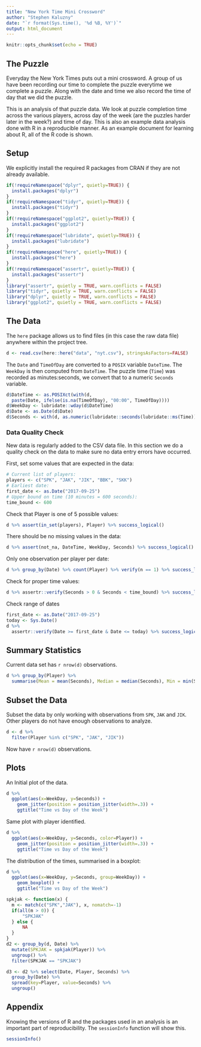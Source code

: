 ```yaml
---
title: "New York Time Mini Crossword"
author: "Stephen Kaluzny"
date: "`r format(Sys.time(), '%d %B, %Y')`"
output: html_document
---
```


```r
knitr::opts_chunk$set(echo = TRUE)
```

## The Puzzle

Everyday the New York Times puts out a mini crossword.
A group of us have been recording our time to complete the puzzle everytime
we complete a puzzle.
Along with the date and time we also record the time of day that we did the
puzzle.

This is an analysis of that puzzle data.
We look at puzzle completion time across the various players,
across day of the week (are the puzzles harder later in the week?)
and time of day.
This is also an example data analysis done with R in a reproducible manner.
As an example document for learning about R,
all of the R code is shown.

## Setup

We explicitly install the required R packages from CRAN if they
are not already available.

```r
if(!requireNamespace("dplyr", quietly=TRUE)) {
  install.packages("dplyr")
}
if(!requireNamespace("tidyr", quietly=TRUE)) {
  install.packages("tidyr")
}
if(!requireNamespace("ggplot2", quietly=TRUE)) {
  install.packages("ggplot2")
}
if(!requireNamespace("lubridate", quietly=TRUE)) {
  install.packages("lubridate")
}
if(!requireNamespace("here", quietly=TRUE)) {
  install.packages("here")
}
if(!requireNamespace("assertr", quietly=TRUE)) {
  install.packages("assertr")
}
library("assertr", quietly = TRUE, warn.conflicts = FALSE)
library("tidyr", quietly = TRUE, warn.conflicts = FALSE)
library("dplyr", quietly = TRUE, warn.conflicts = FALSE)
library("ggplot2", quietly = TRUE, warn.conflicts = FALSE)
```
  
## The Data

The `here` package allows us to find files (in this case the raw data file)
anywhere within the project tree.

```r
d <- read.csv(here::here("data", "nyt.csv"), stringsAsFactors=FALSE)
```
The `Date` and `TimeOfDay` are converted to a `POSIX` variable `DateTime`.
The `WeekDay` is then computed from `DateTime`.
The puzzle time (`Time`) was recorded as minutes:seconds,
we convert that to a numeric `Seconds` variable.
```r
d$DateTime <- as.POSIXct(with(d,
  paste(Date, ifelse(is.na(TimeOfDay), "00:00", TimeOfDay))))
d$WeekDay <- lubridate::wday(d$DateTime)
d$Date <- as.Date(d$Date)
d$Seconds <- with(d, as.numeric(lubridate::seconds(lubridate::ms(Time))))
```

### Data Quality Check

New data is regularly added to the CSV data file.
In this section we do a quality check on the data to make sure no
data entry errors have occurred.

First, set some values that are expected in the data:

```r
# Current list of players:
players <- c("SPK", "JAK", "JIK", "BBK", "SKK")
# Earliest date:
first_date <- as.Date("2017-09-25")
# Upper bound on time (10 minutes = 600 seconds):
time_bound <- 600
```

Check that Player is one of 5 possible values:
```r
d %>% assert(in_set(players), Player) %>% success_logical()
```

There should be no missing values in the data:
```r
d %>% assert(not_na, DateTime, WeekDay, Seconds) %>% success_logical()
```

Only one observation per player per date:
```r
d %>% group_by(Date) %>% count(Player) %>% verify(n == 1) %>% success_logical()
```

Check for proper time values:
```r
d %>% assertr::verify(Seconds > 0 & Seconds < time_bound) %>% success_logical()
```

Check range of dates
```r
first_date <- as.Date("2017-09-25")
today <- Sys.Date()
d %>% 
  assertr::verify(Date >= first_date & Date <= today) %>% success_logical()
```

## Summary Statistics

Current data set has `r nrow(d)` observations.

```r
d %>% group_by(Player) %>%
  summarise(Mean = mean(Seconds), Median = median(Seconds), Min = min(Seconds), Max = max(Seconds), N=n())
```

## Subset the Data

Subset the data by only working with observations from
`SPK`, `JAK` and `JIK`.
Other players do not have enough observations to analyze.

```r
d <- d %>%
  filter(Player %in% c("SPK", "JAK", "JIK"))
```

Now have `r nrow(d)` observations.

## Plots

An Initial plot of the data.

```r
d %>%
  ggplot(aes(x=WeekDay, y=Seconds)) +
    geom_jitter(position = position_jitter(width=.3)) +
    ggtitle("Time vs Day of the Week")
```

Same plot with player identified.

```r
d %>%
  ggplot(aes(x=WeekDay, y=Seconds, color=Player)) +
    geom_jitter(position = position_jitter(width=.3)) +
    ggtitle("Time vs Day of the Week")
```

The distribution of the times, summarised in a boxplot:

```r
d %>%
  ggplot(aes(x=WeekDay, y=Seconds, group=WeekDay)) +
    geom_boxplot() +
    ggtitle("Time vs Day of the Week")
```

```r
spkjak <- function(x) {
  m <- match(c("SPK","JAK"), x, nomatch=-1)
  if(all(m > 0)) {
      "SPKJAK"
  } else {
      NA
  }
}
d2 <- group_by(d, Date) %>%
  mutate(SPKJAK = spkjak(Player)) %>%
  ungroup() %>%
  filter(SPKJAK == "SPKJAK")
```
```r
d3 <- d2 %>% select(Date, Player, Seconds) %>%
  group_by(Date) %>%
  spread(key=Player, value=Seconds) %>%
  ungroup()
```

## Appendix
Knowing the versions of R and the packages used in an analysis is
an important part of reproducibility.
The `sessionInfo` function will show this.
```r
sessionInfo()
```
